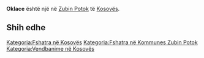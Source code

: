{{Fshat në 
 | Emri                = Oklace
 | EmriAlt                = 
 | NAME_SHORT_FORM=      
 | NAME_GENERIC=      
 | NAME_SORT_NAME_RO=      OKLACE
 | FULL_NAME_RO = Oklace
 | FULL_NAME_ND_RO=Oklace
 | SORT_NAME_RG=OKLACE
 | FULL_NAME_RG=Oklace
 | FULL_NAME_ND_RG=Oklace
 | SRP_NAME_SHORT_FORM=      
 | SRP_NAME_GENERIC=      
 | SRP_NAME_SORT_NAME_RO=      
 | SRP_FULL_NAME_RO = 
 | SRP_FULL_NAME_ND_RO=
 | SRP_SORT_NAME_RG=
 | SRP_FULL_NAME_RG=
 | SRP_FULL_NAME_ND_RG=
 | Emri (Rasa dhanore) = 
 | Figura              = 
 | Shteti              = Kosovo
 | Komuna              = Zubin Potok
 | Kodi postar         = 
 | Sipërfaqja          = 

 | Popullsia           = 

 | Regj. i popullsisë  = 
 | Dend. e popullsisë  = 
 | Faqja zyrtare       = 
 <!--- Koordinatat ----> 
 | Gjerësia            = 42.950556
 | Gjatësia            = 20.518333
 | Lartësia            = 
}}
'''Oklace''' është një [[]] në [[Zubin Potok]] të [[Kosovës]].

<!-- == Gjeografia == -->
<!-- == Historia == -->
<!-- == Demografia == -->
== Shih edhe ==
{{Komuna Zubin Potok}}
{{Kosovo-Administrata-Cung}}

[[Kategoria:Fshatra në Kosovës]]
[[Kategoria:Fshatra në Kommunes Zubin Potok]]
[[Kategoria:Vendbanime në Kosovës]]